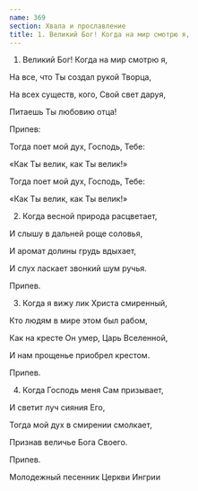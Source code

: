 ```yaml
---
name: 369
section: Хвала и прославление
title: 1. Великий Бог! Когда на мир смотрю я,
---
```

1. Великий Бог! Когда на мир смотрю я,

На все, что Ты создал рукой Творца,

На всех существ, кого, Свой свет даруя,

Питаешь Ты любовию отца!


Припев:

Тогда поет мой дух, Господь, Тебе:

«Как Ты велик, как Ты велик!»

Тогда поет мой дух, Господь, Тебе:

«Как Ты велик, как Ты велик!»


2. Когда весной природа расцветает,

И слышу в дальней роще соловья,

И аромат долины грудь вдыхает,

И слух ласкает звонкий шум ручья.


Припев.


3. Когда я вижу лик Христа смиренный,

Кто людям в мире этом был рабом,

Как на кресте Он умер, Царь Вселенной,

И нам прощенье приобрел крестом.


Припев.


4. Когда Господь меня Сам призывает,

И светит луч сияния Его,

Тогда мой дух в смирении смолкает,

Признав величье Бога Своего.


Припев.


Молодежный песенник Церкви Ингрии